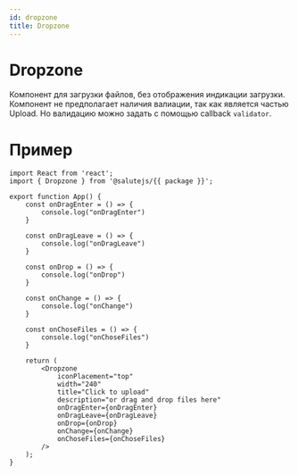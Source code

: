 ```yaml
---
id: dropzone
title: Dropzone
---
```



<Description name="Dropzone" />
<PropsTable name="Dropzone"  exclude={['css']} />

# Dropzone
Компонент для загрузки файлов, без отображения индикации загрузки. 
Компонент не предполагает наличия валиации, так как является частью Upload. 
Но валидацию можно задать с помощью callback `validator`.

# Пример

```tsx live
import React from 'react';
import { Dropzone } from '@salutejs/{{ package }}';

export function App() {
    const onDragEnter = () => {
        console.log("onDragEnter")
    }

    const onDragLeave = () => {
        console.log("onDragLeave")
    }

    const onDrop = () => {
        console.log("onDrop")
    }

    const onChange = () => {
        console.log("onChange")
    }

    const onChoseFiles = () => {
        console.log("onChoseFiles")
    }

    return (
        <Dropzone
            iconPlacement="top"
            width="240"
            title="Click to upload"
            description="or drag and drop files here"
            onDragEnter={onDragEnter}
            onDragLeave={onDragLeave}
            onDrop={onDrop}
            onChange={onChange}
            onChoseFiles={onChoseFiles}
        />
    );
}
```
